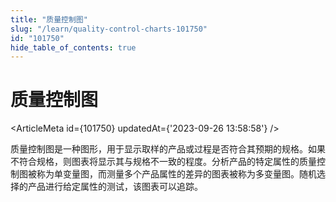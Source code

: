 ```yaml
---
title: "质量控制图"
slug: "/learn/quality-control-charts-101750"
id: "101750"
hide_table_of_contents: true
---
```



# 质量控制图

<ArticleMeta id={101750} updatedAt={'2023-09-26 13:58:58'} />
<div className='border-solid border-b border-t-0 my-4 border-[var(--ifm-color-gray-300)]' />

质量控制图是一种图形，用于显示取样的产品或过程是否符合其预期的规格。如果不符合规格，则图表将显示其与规格不一致的程度。分析产品的特定属性的质量控制图被称为单变量图，而测量多个产品属性的差异的图表被称为多变量图。随机选择的产品进行给定属性的测试，该图表可以追踪。
